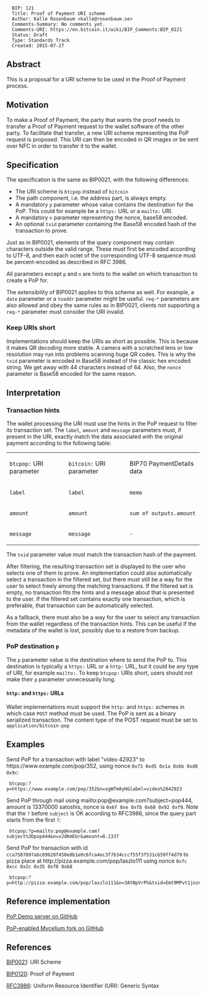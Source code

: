<pre>
  BIP: 121
  Title: Proof of Payment URI scheme
  Author: Kalle Rosenbaum <kalle@rosenbaum.se>
  Comments-Summary: No comments yet.
  Comments-URI: https://en.bitcoin.it/wiki/BIP_Comments:BIP_0121
  Status: Draft
  Type: Standards Track
  Created: 2015-07-27
</pre>

== Abstract ==

This is a proposal for a URI scheme to be used in the Proof of Payment
process.

== Motivation ==

To make a Proof of Payment, the party that wants the proof needs to
transfer a Proof of Payment request to the wallet software of the
other party. To facilitate that transfer, a new URI scheme
representing the PoP request is proposed. This URI can then be encoded
in QR images or be sent over NFC in order to transfer it to the wallet.

== Specification ==

The specification is the same as BIP0021, with the following
differences:

* The URI scheme is <tt>btcpop</tt> instead of <tt>bitcoin</tt>
* The path component, i.e. the address part, is always empty.
* A mandatory <tt>p</tt> parameter whose value contains the destination for the PoP. This could for example be a <tt>https:</tt> URL or a <tt>mailto:</tt> URI.
* A mandatory <tt>n</tt> parameter representing the nonce, base58 encoded.
* An optional <tt>txid</tt> parameter containing the Base58 encoded hash of the transaction to prove.

Just as in BIP0021, elements of the query component may contain
characters outside the valid range. These must first be encoded
according to UTF-8, and then each octet of the corresponding UTF-8
sequence must be percent-encoded as described in RFC 3986.

All parameters except <tt>p</tt> and <tt>n</tt> are hints to the
wallet on which transaction to create a PoP for.

The extensibility of BIP0021 applies to this scheme as well. For
example, a <tt>date</tt> parameter or a <tt>toaddr</tt> parameter
might be useful. <tt>req-*</tt> parameters are also allowed and obey
the same rules as in BIP0021, clients not supporting a <tt>req-*</tt>
parameter must consider the URI invalid.

=== Keep URIs short ===

Implementations should keep the URIs as short as possible. This is
because it makes QR decoding more stable. A camera with a scratched
lens or low resolution may run into problems scanning huge QR
codes. This is why the <tt>txid</tt> parameter is encoded in Base58
instead of the classic hex encoded string. We get away with 44
characters instead of 64. Also, the <tt>nonce</tt> parameter is Base58
encoded for the same reason.

== Interpretation ==

=== Transaction hints ===

The wallet processing the URI must use the hints in the PoP request to
filter its transaction set. The <tt>label</tt>, <tt>amount</tt> and
<tt>message</tt> parameters must, if present in the URI, exactly match
the data associated with the original payment according to the
following table:

{|
| <tt>btcpop:</tt> URI parameter || <tt>bitcoin:</tt> URI parameter || BIP70 PaymentDetails data
|-
| <tt>label</tt>                 || <tt>label</tt>                  || <tt>memo</tt>
|-
| <tt>amount</tt>                || <tt>amount</tt>                 || <tt>sum of outputs.amount</tt>
|-
| <tt>message</tt>               || <tt>message</tt>                || <tt>-</tt>
|}

The <tt>txid</tt> parameter value must match the transaction hash of
the payment.

After filtering, the resulting transaction set is displayed to the
user who selects one of them to prove. An implementation could also
automatically select a transaction in the filtered set, but
there must still be a way for the user to select freely among the
matching transactions. If the filtered set is empty, no transaction
fits the hints and a message about that is presented to the user. If
the filtered set contains exactly one transaction, which is
preferable, that transaction can be automatically selected.

As a fallback, there must also be a way for the user to select any
transaction from the wallet regardless of the transaction hints. This
can be useful if the metadata of the wallet is lost, possibly due to a
restore from backup.

=== PoP destination <tt>p</tt> ===

The <tt>p</tt> parameter value is the destination where to send the
PoP to. This destination is typically a <tt>https:</tt> URL or a
<tt>http:</tt> URL, but it could be any type of URI, for example
<tt>mailto:</tt>. To keep <tt>btcpop:</tt> URIs short, users should
not make their <tt>p</tt> parameter unnecessarily long.

==== <tt>http:</tt> and <tt>https:</tt> URLs ====

Wallet implementations must support the <tt>http:</tt> and
<tt>https:</tt> schemes in which case <tt>POST</tt> method must be
used. The PoP is sent as a binary serialized transaction. The content
type of the POST request must be set to
<tt>application/bitcoin-pop</tt>

== Examples ==

Send PoP for a transaction with label "video 42923" to
<nowiki>https://www.example.com/pop/352</nowiki>, using nonce
<tt>0x73 0xd5 0x1a 0xbb 0xd8 0x9c</tt>:
<pre>
 btcpop:?p=https://www.example.com/pop/352&n=zgWTm8yH&label=video%2042923
</pre>
Send PoP through mail using
<nowiki>mailto:pop@example.com?subject=pop444</nowiki>, amount
is 13370000 satoshis, nonce is <tt>0x6f 0xe 0xfb 0x68 0x92 0xf9</tt>.
Note that the <tt>?</tt> before <tt>subject</tt> is OK according to RFC3986,
since the query part starts from the first <tt>?</tt>:
<pre>
 btcpop:?p=mailto:pop@example.com?subject%3Dpop444&n=xJdKmEbr&amount=0.1337
</pre>
Send PoP for transaction with id
<tt>cca7507897abc89628f450e8b1e0c6fca4ec3f7b34cccf55f3f531c659ff4d79</tt>
to pizza place at <nowiki>http://pizza.example.com/pop/laszlo111</nowiki> using nonce <tt>0xfc 0xcc 0x2c 0x35 0xf0 0xb8</tt>
<pre>
 btcpop:?p=http://pizza.example.com/pop/laszlo111&n=3AtNpVrPh&txid=Emt9MPvt1joznqHy5eEHkNtcuQuYWXzYJBQZN6BJm6NL
</pre>
== Reference implementation ==

[https://github.com/kallerosenbaum/poppoc PoP Demo server on GitHub]

[https://github.com/kallerosenbaum/wallet PoP-enabled Mycelium fork on GitHub]

== References ==

[https://github.com/bitcoin/bips/blob/master/bip-0021.mediawiki BIP0021]: URI Scheme

[https://github.com/bitcoin/bips/blob/master/bip-0120.mediawiki BIP0120]: Proof of Payment

[https://www.ietf.org/rfc/rfc3986.txt RFC3986]: Uniform Resource Identifier (URI): Generic Syntax
